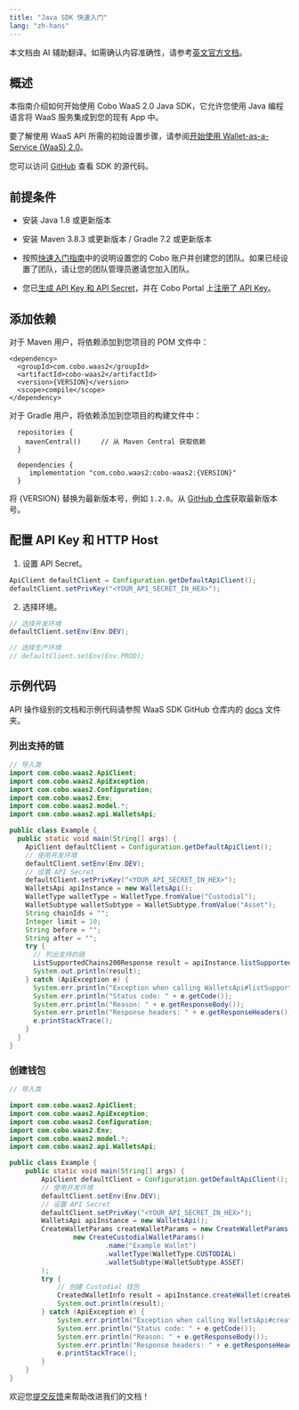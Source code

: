```yaml
---
title: "Java SDK 快速入门"
lang: "zh-hans"
---
```

<Note>本文档由 AI 辅助翻译。如需确认内容准确性，请参考[英文官方文档](https://www.cobo.com/developers/v2/guides/overview/introduction)。</Note>

## 概述

本指南介绍如何开始使用 Cobo WaaS 2.0 Java SDK，它允许您使用 Java 编程语言将 WaaS 服务集成到您的现有 App 中。

要了解使用 WaaS API 所需的初始设置步骤，请参阅[开始使用 Wallet-as-a-Service (WaaS) 2.0](/v2_cn/guides/get-started/get-started-with-waas)。

您可以访问 [GitHub](https://github.com/CoboGlobal/cobo-waas2-java-sdk/) 查看 SDK 的源代码。

## 前提条件

- 安装 Java 1.8 或更新版本
- 安装 Maven 3.8.3 或更新版本 / Gradle 7.2 或更新版本

- 按照[快速入门指南](https://manuals.cobo.com/en/portal/quick-start-guide)中的说明设置您的 Cobo 账户并创建您的团队。如果已经设置了团队，请让您的团队管理员邀请您加入团队。
- 您已[生成 API Key 和 API Secret](/v2_cn/guides/overview/cobo-auth#generate-an-api-key-and-an-api-secret)，并在 Cobo Portal 上[注册了 API Key](https://manuals.cobo.com/en/portal/developer-console/create-api-key)。

## 添加依赖

对于 Maven 用户，将依赖添加到您项目的 POM 文件中：

```
<dependency>
  <groupId>com.cobo.waas2</groupId>
  <artifactId>cobo-waas2</artifactId>
  <version>{VERSION}</version>
  <scope>compile</scope>
</dependency>
```

对于 Gradle 用户，将依赖添加到您项目的构建文件中：

```
  repositories {
    mavenCentral()     // 从 Maven Central 获取依赖
  }

  dependencies {
     implementation "com.cobo.waas2:cobo-waas2:{VERSION}"
  }
```

<Note>将 \{VERSION\} 替换为最新版本号，例如 `1.2.0`。从 [GitHub 仓库](https://github.com/CoboGlobal/cobo-waas2-java-sdk/tags)获取最新版本号。</Note>

## 配置 API Key 和 HTTP Host

1. 设置 API Secret。

```java
ApiClient defaultClient = Configuration.getDefaultApiClient();
defaultClient.setPrivKey("<YOUR_API_SECRET_IN_HEX>");
```

2. 选择环境。

```java
// 选择开发环境
defaultClient.setEnv(Env.DEV);

// 选择生产环境
// defaultClient.setEnv(Env.PROD);
```

## 示例代码

API 操作级别的文档和示例代码请参照 WaaS SDK GitHub 仓库内的 [docs](https://github.com/CoboGlobal/cobo-waas2-java-sdk/tree/master/docs) 文件夹。

### 列出支持的链

```java
// 导入类 
import com.cobo.waas2.ApiClient;
import com.cobo.waas2.ApiException;
import com.cobo.waas2.Configuration;
import com.cobo.waas2.Env;
import com.cobo.waas2.model.*;
import com.cobo.waas2.api.WalletsApi;

public class Example {
  public static void main(String[] args) {
    ApiClient defaultClient = Configuration.getDefaultApiClient();
    // 使用开发环境 
    defaultClient.setEnv(Env.DEV);
    // 设置 API Secret
    defaultClient.setPrivKey("<YOUR_API_SECRET_IN_HEX>");
    WalletsApi apiInstance = new WalletsApi();
    WalletType walletType = WalletType.fromValue("Custodial");
    WalletSubtype walletSubtype = WalletSubtype.fromValue("Asset");
    String chainIds = "";
    Integer limit = 10;
    String before = "";
    String after = "";
    try {
      // 列出支持的链
      ListSupportedChains200Response result = apiInstance.listSupportedChains(walletType, walletSubtype, chainIds, limit, before, after);
      System.out.println(result);
    } catch (ApiException e) {
      System.err.println("Exception when calling WalletsApi#listSupportedChains");
      System.err.println("Status code: " + e.getCode());
      System.err.println("Reason: " + e.getResponseBody());
      System.err.println("Response headers: " + e.getResponseHeaders());
      e.printStackTrace();
    }
  }
}
```

### 创建钱包

```java
// 导入类 

import com.cobo.waas2.ApiClient;
import com.cobo.waas2.ApiException;
import com.cobo.waas2.Configuration;
import com.cobo.waas2.Env;
import com.cobo.waas2.model.*;
import com.cobo.waas2.api.WalletsApi;

public class Example {
    public static void main(String[] args) {
        ApiClient defaultClient = Configuration.getDefaultApiClient();
        // 使用开发环境 
        defaultClient.setEnv(Env.DEV);
        // 设置 API Secret
        defaultClient.setPrivKey("<YOUR_API_SECRET_IN_HEX>");
        WalletsApi apiInstance = new WalletsApi();
        CreateWalletParams createWalletParams = new CreateWalletParams(
                new CreateCustodialWalletParams()
                        .name("Example Wallet")
                        .walletType(WalletType.CUSTODIAL)
                        .walletSubtype(WalletSubtype.ASSET)
        );
        try {
            // 创建 Custodial 钱包
            CreatedWalletInfo result = apiInstance.createWallet(createWalletParams);
            System.out.println(result);
        } catch (ApiException e) {
            System.err.println("Exception when calling WalletsApi#createWallet");
            System.err.println("Status code: " + e.getCode());
            System.err.println("Reason: " + e.getResponseBody());
            System.err.println("Response headers: " + e.getResponseHeaders());
            e.printStackTrace();
        }
    }
}
```

<Tip>欢迎您[提交反馈](https://forms.zohopublic.com/cobo/form/DocumentFeedbackForm/formperma/QvLOhxJv1_JMsJ-1dleZ8Itb_7rzN-LtgvsDdxosoVI)来帮助改进我们的文档！</Tip>